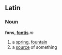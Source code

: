 ==Latin==
===Noun===
'''fons, [[Wiktionary Appendix:Latin third declension|fontis]]''' ''m''

#a [[spring]], [[fountain]]
#a [[source]] of something